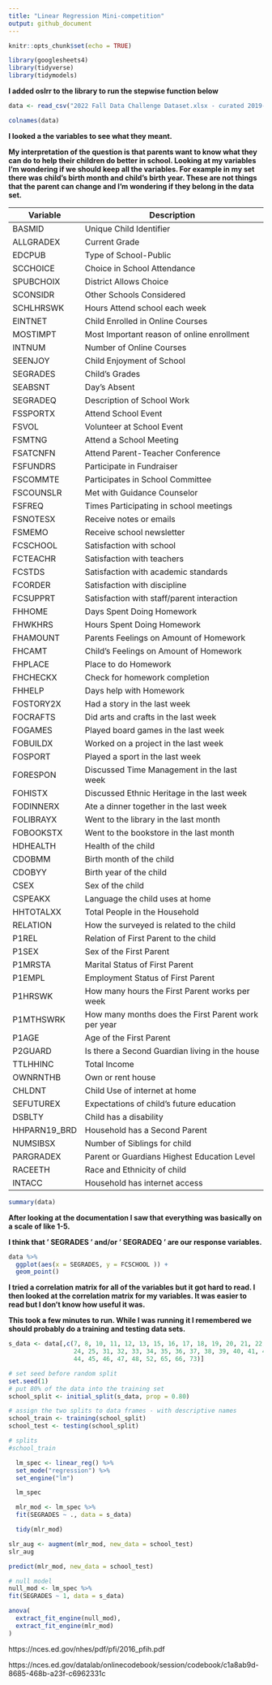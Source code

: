 ```yaml
---
title: "Linear Regression Mini-competition"
output: github_document
---
```


```r
knitr::opts_chunk$set(echo = TRUE)
```


```r
library(googlesheets4)
library(tidyverse)
library(tidymodels)
```
**I added oslrr to the library to run the stepwise function below**

```r

data <- read_csv("2022 Fall Data Challenge Dataset.xlsx - curated 2019-required.csv")

```

```r

colnames(data)

```

**I looked a the variables to see what they meant.**

**My interpretation of the question is that parents want to know what they can do to help their children do better in school. Looking at my variables I'm wondering if we should keep all the variables. For example in my set there was child's birth month and child's birth year. These are not things that the parent can change and I'm wondering if they belong in the data set.**


| Variable      | Description                                         |
| ------------- | --------------------------------------------------- |
| BASMID        | Unique Child Identifier                             |
| ALLGRADEX     | Current Grade                                       |
| EDCPUB        | Type of School-Public                               |
| SCCHOICE      | Choice in School Attendance                         |
| SPUBCHOIX     | District Allows Choice                              |
| SCONSIDR      | Other Schools Considered                            |
| SCHLHRSWK     | Hours Attend school each week                       |
| EINTNET       | Child Enrolled in Online Courses                    |
| MOSTIMPT      | Most Important reason of online enrollment          |
| INTNUM        | Number of Online Courses                            |
| SEENJOY       | Child Enjoyment of School                           |
| SEGRADES      | Child's Grades                                      |
| SEABSNT       | Day's Absent                                        |
| SEGRADEQ      | Description of School Work                          |
| FSSPORTX      | Attend School Event                                 |
| FSVOL         | Volunteer at School Event                           |
| FSMTNG        | Attend a School Meeting                             |
| FSATCNFN      | Attend Parent-Teacher Conference                    |
| FSFUNDRS      | Participate in Fundraiser                           |
| FSCOMMTE      | Participates in School Committee                    |
| FSCOUNSLR     | Met with Guidance Counselor                         |
| FSFREQ        | Times Participating in school meetings              |
| FSNOTESX      | Receive notes or emails                             |
| FSMEMO        | Receive school newsletter                           |
| FCSCHOOL      | Satisfaction with school                            |
| FCTEACHR      | Satisfaction with teachers                          |
| FCSTDS        | Satisfaction with academic standards                |
| FCORDER       | Satisfaction with discipline                        |
| FCSUPPRT      | Satisfaction with staff/parent interaction          |
| FHHOME        | Days Spent Doing Homework                           |
| FHWKHRS       | Hours Spent Doing Homework                          |
| FHAMOUNT      | Parents Feelings on Amount of Homework              |
| FHCAMT        | Child's Feelings on Amount of Homework              |
| FHPLACE       | Place to do Homework                                |
| FHCHECKX      | Check for homework completion                       |
| FHHELP        | Days help with Homework                             |
| FOSTORY2X     | Had a story in the last week                        |
| FOCRAFTS      | Did arts and crafts in the last week                |
| FOGAMES       | Played board games in the last week                 |
| FOBUILDX      | Worked on a project in the last week                |
| FOSPORT       | Played a sport in the last week                     |
| FORESPON      | Discussed Time Management in the last week          |
| FOHISTX       | Discussed Ethnic Heritage in the last week          |
| FODINNERX     | Ate a dinner together in the last week              |
| FOLIBRAYX     | Went to the library in the last month               |
| FOBOOKSTX     | Went to the bookstore in the last month             |
| HDHEALTH      | Health of the child                                 |
| CDOBMM        | Birth month of the child                            |
| CDOBYY        | Birth year of the child                             |
| CSEX          | Sex of the child                                    |
| CSPEAKX       | Language the child uses at home                     |
| HHTOTALXX     | Total People in the Household                       |
| RELATION      | How the surveyed is related to the child            |
| P1REL         | Relation of First Parent to the child               |
| P1SEX         | Sex of the First Parent                             |
| P1MRSTA       | Marital Status of First Parent                      |
| P1EMPL        | Employment Status of First Parent                   |
| P1HRSWK       | How many hours the First Parent works per week      |
| P1MTHSWRK     | How many months does the First Parent work per year |   
| P1AGE         | Age of the First Parent                             |
| P2GUARD       | Is there a Second Guardian living in the house      |         
| TTLHHINC      | Total Income                                        |         
| OWNRNTHB      | Own or rent house                                   |
| CHLDNT        | Child Use of internet at home                       |         
| SEFUTUREX     | Expectations of child's future education            |         
| DSBLTY        | Child has a disability                              |                      | HHPARN19X     | Parental Structure of Household                     |
| HHPARN19_BRD  | Household has a Second Parent                       |
| NUMSIBSX      | Number of Siblings for child                        |
| PARGRADEX     | Parent or Guardians Highest Education Level         |
| RACEETH       | Race and Ethnicity of child                         |
| INTACC        | Household has internet access                       |         
  


```r
summary(data)
```

**After looking at the documentation I saw that everything was basically on a scale of like 1-5.**

**I think that ' SEGRADES ' and/or ' SEGRADEQ ' are our response variables.**


```r
data %>% 
  ggplot(aes(x = SEGRADES, y = FCSCHOOL )) +
  geom_point()
```

**I tried a correlation matrix for all of the variables but it got hard to read. I then looked at the correlation matrix for my variables. It was easier to read but I don't know how useful it was.**


**This took a few minutes to run. While I was running it I remembered we should probably do a training and testing data sets.**


```r
s_data <- data[,c(7, 8, 10, 11, 12, 13, 15, 16, 17, 18, 19, 20, 21, 22, 23,
                  24, 25, 31, 32, 33, 34, 35, 36, 37, 38, 39, 40, 41, 42, 43, 
                  44, 45, 46, 47, 48, 52, 65, 66, 73)]
```

```r

# set seed before random split
set.seed(1)
# put 80% of the data into the training set
school_split <- initial_split(s_data, prop = 0.80)

# assign the two splits to data frames - with descriptive names
school_train <- training(school_split)
school_test <- testing(school_split)

# splits
#school_train
```

```r
  lm_spec <- linear_reg() %>%
  set_mode("regression") %>%
  set_engine("lm")

  lm_spec

  mlr_mod <- lm_spec %>% 
  fit(SEGRADES ~ ., data = s_data)

  tidy(mlr_mod)

```


```r
slr_aug <- augment(mlr_mod, new_data = school_test)
slr_aug
```

``` r

predict(mlr_mod, new_data = school_test)

```

```r

# null model
null_mod <- lm_spec %>% 
fit(SEGRADES ~ 1, data = s_data)

anova(
  extract_fit_engine(null_mod),
  extract_fit_engine(mlr_mod)
)


```

https://nces.ed.gov/nhes/pdf/pfi/2016_pfih.pdf

https://nces.ed.gov/datalab/onlinecodebook/session/codebook/c1a8ab9d-8685-468b-a23f-c6962331c

